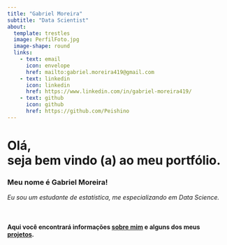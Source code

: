 ```yaml
---
title: "Gabriel Moreira"
subtitle: "Data Scientist"
about:
  template: trestles
  image: PerfilFoto.jpg
  image-shape: round
  links: 
    - text: email
      icon: envelope
      href: mailto:gabriel.moreira419@gmail.com
    - text: linkedin
      icon: linkedin
      href: https://www.linkedin.com/in/gabriel-moreira419/
    - text: github
      icon: github
      href: https://github.com/Peishino
---
```


<h1>Olá, <br> seja bem vindo (a) ao meu portfólio.</h1>

<h3>Meu nome é Gabriel Moreira!</h3>

*Eu sou um estudante de estatística, me especializando em Data Science.*

<br>

<h4>Aqui você encontrará informações [sobre mim](About.qmd) e alguns dos meus [projetos](Projetos.qmd).</h4>
